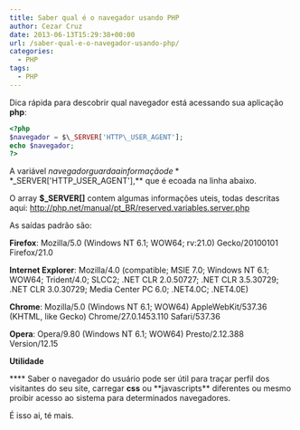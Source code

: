 ```yaml
---
title: Saber qual é o navegador usando PHP
author: Cezar Cruz
date: 2013-06-13T15:29:38+00:00
url: /saber-qual-e-o-navegador-usando-php/
categories:
  - PHP
tags:
  - PHP
---
```


Dica rápida para descobrir qual navegador está acessando sua aplicação **php**:

```php
<?php
$navegador = $\_SERVER['HTTP\_USER_AGENT'];
echo $navegador;
?>
```

A variável $navegador guarda a informação de **$\_SERVER['HTTP_USER_AGENT'],\*\* que é ecoada na linha abaixo.

O array **$\_SERVER[]** contem algumas informações uteis, todas descritas aqui: <a title="aqui" href="http://php.net/manual/pt_BR/reserved.variables.server.php" target="_blank">http://php.net/manual/pt_BR/reserved.variables.server.php</a>

As saídas padrão são:

**Firefox**: Mozilla/5.0 (Windows NT 6.1; WOW64; rv:21.0) Gecko/20100101 Firefox/21.0

**Internet Explorer**: Mozilla/4.0 (compatible; MSIE 7.0; Windows NT 6.1; WOW64; Trident/4.0; SLCC2; .NET CLR 2.0.50727; .NET CLR 3.5.30729; .NET CLR 3.0.30729; Media Center PC 6.0; .NET4.0C; .NET4.0E)

**Chrome**: Mozilla/5.0 (Windows NT 6.1; WOW64) AppleWebKit/537.36 (KHTML, like Gecko) Chrome/27.0.1453.110 Safari/537.36

**Opera**: Opera/9.80 (Windows NT 6.1; WOW64) Presto/2.12.388 Version/12.15

**Utilidade**

\***\* Saber o navegador do usuário pode ser útil para traçar perfil dos visitantes do seu site, carregar **css** ou **javascripts\*\* diferentes ou mesmo proibir acesso ao sistema para determinados navegadores.

É isso ai, té mais.
